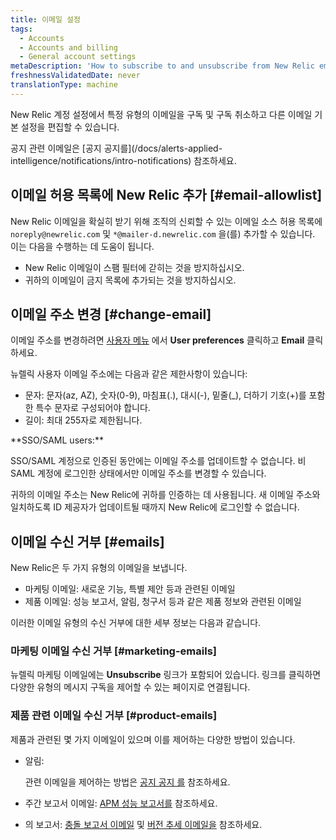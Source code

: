 ```yaml
---
title: 이메일 설정
tags:
  - Accounts
  - Accounts and billing
  - General account settings
metaDescription: 'How to subscribe to and unsubscribe from New Relic emails, and change your email address.'
freshnessValidatedDate: never
translationType: machine
---
```


New Relic 계정 설정에서 특정 유형의 이메일을 구독 및 구독 취소하고 다른 이메일 기본 설정을 편집할 수 있습니다.

<Callout variant="tip">
  공지 관련 이메일은 [공지 공지를](/docs/alerts-applied-intelligence/notifications/intro-notifications) 참조하세요.
</Callout>

## 이메일 허용 목록에 New Relic 추가 [#email-allowlist]

New Relic 이메일을 확실히 받기 위해 조직의 신뢰할 수 있는 이메일 소스 허용 목록에 `noreply@newrelic.com` 및 `*@mailer-d.newrelic.com` 을(를) 추가할 수 있습니다. 이는 다음을 수행하는 데 도움이 됩니다.

* New Relic 이메일이 스팸 필터에 갇히는 것을 방지하십시오.
* 귀하의 이메일이 금지 목록에 추가되는 것을 방지하십시오.

## 이메일 주소 변경 [#change-email]

이메일 주소를 변경하려면 [사용자 메뉴](/docs/accounts/accounts-billing/general-account-settings/intro-account-settings) 에서 <DoNotTranslate>**User preferences**</DoNotTranslate> 클릭하고 <DoNotTranslate>**Email**</DoNotTranslate> 클릭하세요.

뉴렐릭 사용자 이메일 주소에는 다음과 같은 제한사항이 있습니다:

* 문자: 문자(az, AZ), 숫자(0-9), 마침표(.), 대시(-), 밑줄(\_), 더하기 기호(+)를 포함한 특수 문자로 구성되어야 합니다.
* 길이: 최대 255자로 제한됩니다.

<Callout variant="tip">
  <DoNotTranslate>
    **SSO/SAML users:**
  </DoNotTranslate>

  SSO/SAML 계정으로 인증된 동안에는 이메일 주소를 업데이트할 수 없습니다. 비 SAML 계정에 로그인한 상태에서만 이메일 주소를 변경할 수 있습니다.

  귀하의 이메일 주소는 New Relic에 귀하를 인증하는 데 사용됩니다. 새 이메일 주소와 일치하도록 ID 제공자가 업데이트될 때까지 New Relic에 로그인할 수 없습니다.
</Callout>

## 이메일 수신 거부 [#emails]

New Relic은 두 가지 유형의 이메일을 보냅니다.

* 마케팅 이메일: 새로운 기능, 특별 제안 등과 관련된 이메일
* 제품 이메일: 성능 보고서, 알림, 청구서 등과 같은 제품 정보와 관련된 이메일

이러한 이메일 유형의 수신 거부에 대한 세부 정보는 다음과 같습니다.

### 마케팅 이메일 수신 거부 [#marketing-emails]

뉴렐릭 마케팅 이메일에는 <DoNotTranslate>**Unsubscribe**</DoNotTranslate> 링크가 포함되어 있습니다. 링크를 클릭하면 다양한 유형의 메시지 구독을 제어할 수 있는 페이지로 연결됩니다.

### 제품 관련 이메일 수신 거부 [#product-emails]

제품과 관련된 몇 가지 이메일이 있으며 이를 제어하는 다양한 방법이 있습니다.

* 알림:

  <InlinePopover type="alerts"/>

  관련 이메일을 제어하는 방법은 [공지 공지 를](/docs/alerts-applied-intelligence/notifications/intro-notifications) 참조하세요.

* <InlinePopover type="apm"/>

  주간 보고서 이메일: [APM 성능 보고서를](/docs/apm/reports/other-performance-analysis/weekly-performance-report#opting_out) 참조하세요.

* <InlinePopover type="mobile"/>

  의 보고서: [충돌 보고서 이메일](/docs/mobile-monitoring/mobile-monitoring-ui/crashes/receive-crash-notifications-email) 및 [버전 추세 이메일을](/docs/mobile-monitoring/mobile-monitoring-ui/mobile-app-pages/version-trends-compare-user-adoption-metrics-performance) 참조하세요.